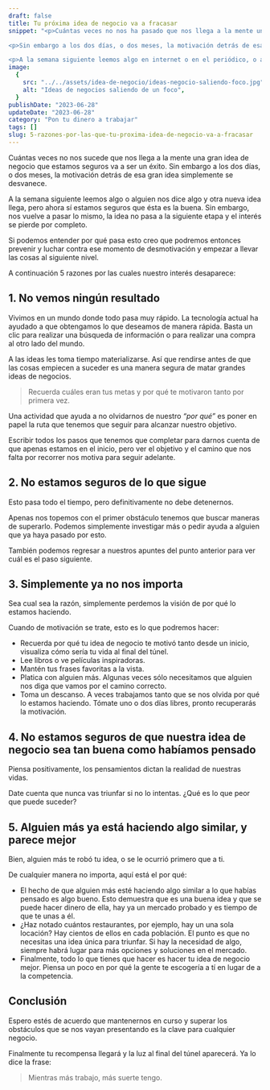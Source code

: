 ```yaml
---
draft: false
title: Tu próxima idea de negocio va a fracasar
snippet: "<p>Cuántas veces no nos ha pasado que nos llega a la mente una gran idea de negocio. Pero no es cualquier idea, es la que estamos seguros va a ser un éxito y con la cual nos vamos a hacer millonarios.</p>

<p>Sin embargo a los dos días, o dos meses, la motivación detrás de esa gran idea simplemente se desvanece.</p>

<p>A la semana siguiente leemos algo en internet o en el periódico, o alguien más nos comenta sobre algo y nos vuelve a pasar lo mismo.</p>"
image:
  {
    src: "../../assets/idea-de-negocio/ideas-negocio-saliendo-foco.jpg",
    alt: "Ideas de negocios saliendo de un foco",
  }
publishDate: "2023-06-28"
updateDate: "2023-06-28"
category: "Pon tu dinero a trabajar"
tags: []
slug: 5-razones-por-las-que-tu-proxima-idea-de-negocio-va-a-fracasar
---
```


Cuántas veces no nos sucede que nos llega a la mente una gran idea de negocio que estamos seguros va a ser un éxito. Sin embargo a los dos días, o dos meses, la motivación detrás de esa gran idea simplemente se desvanece.

A la semana siguiente leemos algo o alguien nos dice algo y otra nueva idea llega, pero ahora sí estamos seguros que ésta es la buena. Sin embargo, nos vuelve a pasar lo mismo, la idea no pasa a la siguiente etapa y el interés se pierde por completo.

Si podemos entender por qué pasa esto creo que podremos entonces prevenir y luchar contra ese momento de desmotivación y empezar a llevar las cosas al siguiente nivel.

A continuación 5 razones por las cuales nuestro interés desaparece:

## 1. No vemos ningún resultado

Vivimos en un mundo donde todo pasa muy rápido. La tecnología actual ha ayudado a que obtengamos lo que deseamos de manera rápida. Basta un clic para realizar una búsqueda de información o para realizar una compra al otro lado del mundo.

A las ideas les toma tiempo materializarse. Así que rendirse antes de que las cosas empiecen a suceder es una manera segura de matar grandes ideas de negocios.

> Recuerda cuáles eran tus metas y por qué te motivaron tanto por primera vez.

Una actividad que ayuda a no olvidarnos de nuestro _“por qué”_ es poner en papel la ruta que tenemos que seguir para alcanzar nuestro objetivo.

Escribir todos los pasos que tenemos que completar para darnos cuenta de que apenas estamos en el inicio, pero ver el objetivo y el camino que nos falta por recorrer nos motiva para seguir adelante.

## 2. No estamos seguros de lo que sigue

Esto pasa todo el tiempo, pero definitivamente no debe detenernos.

Apenas nos topemos con el primer obstáculo tenemos que buscar maneras de superarlo. Podemos simplemente investigar más o pedir ayuda a alguien que ya haya pasado por esto.

También podemos regresar a nuestros apuntes del punto anterior para ver cuál es el paso siguiente.

## 3. Simplemente ya no nos importa

Sea cual sea la razón, simplemente perdemos la visión de por qué lo estamos haciendo.

Cuando de motivación se trate, esto es lo que podremos hacer:

- Recuerda por qué tu idea de negocio te motivó tanto desde un inicio, visualiza cómo sería tu vida al final del túnel.
- Lee libros o ve películas inspiradoras.
- Mantén tus frases favoritas a la vista.
- Platica con alguien más. Algunas veces sólo necesitamos que alguien nos diga que vamos por el camino correcto.
- Toma un descanso. A veces trabajamos tanto que se nos olvida por qué lo estamos haciendo. Tómate uno o dos días libres, pronto recuperarás la motivación.

## 4. No estamos seguros de que nuestra idea de negocio sea tan buena como habíamos pensado

Piensa positivamente, los pensamientos dictan la realidad de nuestras vidas.

Date cuenta que nunca vas triunfar si no lo intentas. ¿Qué es lo que peor que puede suceder?

## 5. Alguien más ya está haciendo algo similar, y parece mejor

Bien, alguien más te robó tu idea, o se le ocurrió primero que a ti.

De cualquier manera no importa, aquí está el por qué:

- El hecho de que alguien más esté haciendo algo similar a lo que habías pensado es algo bueno. Esto demuestra que es una buena idea y que se puede hacer dinero de ella, hay ya un mercado probado y es tiempo de que te unas a él.
- ¿Haz notado cuántos restaurantes, por ejemplo, hay un una sola locación? Hay cientos de ellos en cada población. El punto es que no necesitas una idea única para triunfar. Si hay la necesidad de algo, siempre habrá lugar para más opciones y soluciones en el mercado.
- Finalmente, todo lo que tienes que hacer es hacer tu idea de negocio mejor. Piensa un poco en por qué la gente te escogería a tí en lugar de a la competencia.

## Conclusión

Espero estés de acuerdo que mantenernos en curso y superar los obstáculos que se nos vayan presentando es la clave para cualquier negocio.

Finalmente tu recompensa llegará y la luz al final del túnel aparecerá. Ya lo dice la frase:

> Mientras más trabajo, más suerte tengo.
